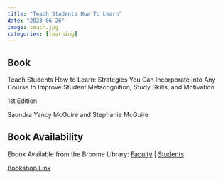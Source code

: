 ```yaml
---
title: "Teach Students How To Learn"
date: "2023-06-26"
image: teach.jpg
categories: [learning]
---
```


::: {.callout-tip icon="false"}
## Book

Teach Students How to Learn: Strategies You Can Incorporate Into Any Course to Improve Student Metacognition, Study Skills, and Motivation

1st Edition

Saundra Yancy McGuire and Stephanie McGuire
:::

::: {.callout-note icon="false"}
## Book Availability

Ebook Available from the Broome Library: [Faculty](https://csu-ci.primo.exlibrisgroup.com/discovery/fulldisplay?docid=alma999861965202903&context=L&vid=01CALS_UCI:JSBL&lang=en&search_scope=MyInst_and_CI&adaptor=Local%20Search%20Engine&tab=Everything&query=any,contains,Teach%20your%20students%20how%20to%20learn&offset=0) \| [Students](https://csu-ci.primo.exlibrisgroup.com/discovery/fulldisplay?docid=alma999861865202903&context=L&vid=01CALS_UCI:JSBL&lang=en&search_scope=MyInst_and_CI&adaptor=Local%20Search%20Engine&tab=Everything&query=any,contains,Teach%20yourself%20how%20to%20learn&offset=0)

[Bookshop Link](https://bookshop.org/p/books/teach-yourself-how-to-learn-strategies-you-can-use-to-ace-any-course-at-any-level-saundra-yancy-mcguire/7178150?ean=9781620367568&next=t)
:::